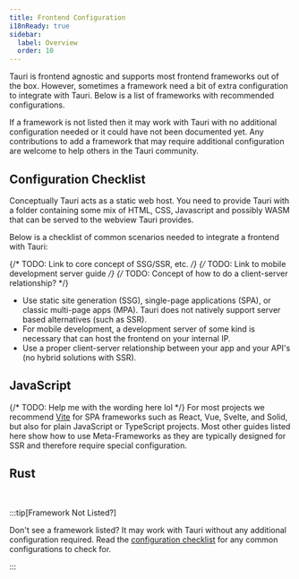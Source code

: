 ```yaml
---
title: Frontend Configuration
i18nReady: true
sidebar:
  label: Overview
  order: 10
---
```



Tauri is frontend agnostic and supports most frontend frameworks out of the box. However, sometimes a framework need a bit of extra configuration to integrate with Tauri. Below is a list of frameworks with recommended configurations.

If a framework is not listed then it may work with Tauri with no additional configuration needed or it could have not been documented yet. Any contributions to add a framework that may require additional configuration are welcome to help others in the Tauri community.

## Configuration Checklist

Conceptually Tauri acts as a static web host. You need to provide Tauri with a folder containing some mix of HTML, CSS, Javascript and possibly WASM that can be served to the webview Tauri provides.

Below is a checklist of common scenarios needed to integrate a frontend with Tauri:

{/* TODO: Link to core concept of SSG/SSR, etc. */}
{/* TODO: Link to mobile development server guide */}
{/* TODO: Concept of how to do a client-server relationship? */}

- Use static site generation (SSG), single-page applications (SPA), or classic multi-page apps (MPA). Tauri does not natively support server based alternatives (such as SSR).
- For mobile development, a development server of some kind is necessary that can host the frontend on your internal IP.
- Use a proper client-server relationship between your app and your API's (no hybrid solutions with SSR).

## JavaScript

{/* TODO: Help me with the wording here lol */}
For most projects we recommend [Vite](https://vitejs.dev/) for SPA frameworks such as React, Vue, Svelte, and Solid, but also for plain JavaScript or TypeScript projects. Most other guides listed here show how to use Meta-Frameworks as they are typically designed for SSR and therefore require special configuration.

<CardGrid>
  <LinkCard title="Next.js" href="/start/frontend/nextjs/" />
  <LinkCard title="Nuxt" href="/start/frontend/nuxt/" />
  <LinkCard title="Qwik" href="/start/frontend/qwik/" />
  <LinkCard title="SvelteKit" href="/start/frontend/sveltekit/" />
  <LinkCard title="Vite (recommended)" href="/start/frontend/vite/" />
</CardGrid>

## Rust

<CardGrid>
  <LinkCard title="Leptos" href="/start/frontend/leptos/" />
  <LinkCard title="Trunk" href="/start/frontend/trunk/" />
</CardGrid>

<br />

:::tip[Framework Not Listed?]

Don't see a framework listed? It may work with Tauri without any additional configuration required. Read the [configuration checklist](/start/frontend/#configuration-checklist) for any common configurations to check for.

:::
